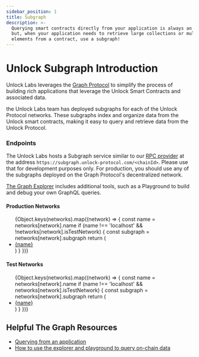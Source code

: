 ```yaml
---
sidebar_position: 1
title: Subgraph
description: >-
  Querying smart contracts directly from your application is always an option,
  but, when your application needs to retrieve large collections or multiple
  elements from a contract, use a subgraph!
---
```



# Unlock Subgraph Introduction

Unlock Labs leverages the [Graph Protocol](https://thegraph.com) to simplify the process of building rich applications that leverage the Unlock Smart Contracts and associated data.

the Unlock Labs team has deployed subgraphs for each of the Unlock Protocol networks. These subgraphs index and organize data from the Unlock smart contracts, making it easy to query and retrieve data from the Unlock Protocol.

### Endpoints

The Unlock Labs hosts a Subgraph service similar to our [RPC provider](../rpc-provider.md) at the address `https://subgraph.unlock-protocol.com/<chainId>`. Please use that for development purposes only. For production, you should use any of the subgraphs deployed on the Graph Protocol's decentralized network.

[The Graph Explorer](https://thegraph.com/explorer?search=Unlock%252BProtocol) includes additional tools, such as a Playground to build and debug your own GraphQL queries.

#### Production Networks

<ul>
  {Object.keys(networks).map((network) => {
    const name = networks[network].name
    if (name !== 'localhost' && !networks[network].isTestNetwork) {
      const subgraph = networks[network].subgraph
      return (
        <li>
          <a
            href={`https://thegraph.com/explorer/subgraphs/${subgraph.graphId}?view=Query`}
          >
            {name}
          </a>
        </li>
      )
    }
  })}
</ul>

#### Test Networks

<ul>
  {Object.keys(networks).map((network) => {
    const name = networks[network].name
    if (name !== 'localhost' && networks[network].isTestNetwork) {
      const subgraph = networks[network].subgraph
      return (
        <li>
          <a
            href={`https://thegraph.com/explorer/subgraphs/${subgraph.graphId}?view=Query`}
          >
            {name}
          </a>
        </li>
      )
    }
  })}
</ul>

## Helpful The Graph Resources

- [Querying from an application](https://thegraph.com/docs/en/developer/querying-from-your-app/)
- [How to use the explorer and playground to query on-chain data](https://medium.com/@chidubem_/how-to-query-on-chain-data-with-the-graph-f8507488215)
